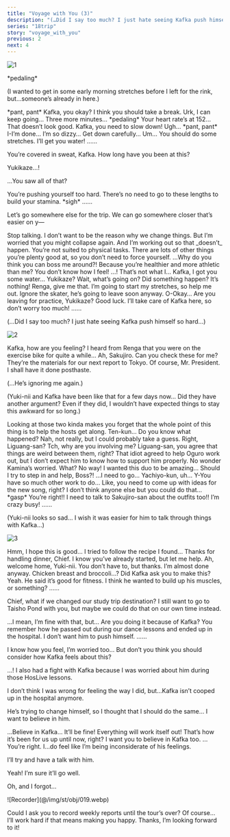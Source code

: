 ```yaml
---
title: "Voyage with You (3)"
description: "(…Did I say too much? I just hate seeing Kafka push himself so hard…)"
series: "18trip"
story: "voyage_with_you"
previous: 2
next: 4
---
```



<Divider loc="HAMA House - Gym" />

![1](1.jpg)

<Narration>
&ast;pedaling&ast;
</Narration>

<Bubble character="Yukikaze">
<p class="t">(I wanted to get in some early morning stretches before I left for the rink, but…someone’s already in here.)</p>
</Bubble>

<Bubble character="Kafka">
&ast;pant, pant&ast;
</Bubble>

<Bubble character="Renga">
Kafka, you okay? I think you should take a break.
</Bubble>

<Bubble character="Kafka">
Urk, I can keep going… Three more minutes…
</Bubble>

<Narration>
&ast;pedaling&ast;
</Narration>

<Bubble character="Renga">
Your heart rate’s at 152… That doesn’t look good. Kafka, you need to slow down!
</Bubble>

<Bubble character="Kafka">
Ugh… &ast;pant, pant&ast; I-I’m done… I’m so dizzy…
</Bubble>

<Bubble character="Renga">
Get down carefully… Um… You should do some stretches. I’ll get you water!
</Bubble>

<Bubble character="Yukikaze">
……

You’re covered in sweat, Kafka. How long have you been at this?
</Bubble>

<Bubble character="Kafka">
Yukikaze…!

…You saw all of that?
</Bubble>

<Bubble character="Yukikaze">
You’re pushing yourself too hard. There’s no need to go to these lengths to build your stamina.
</Bubble>

<Bubble character="Kafka">
&ast;sigh&ast;
</Bubble>

<Bubble character="Yukikaze">
……

Let’s go somewhere else for the trip. We can go somewhere closer that’s easier on y&NoBreak;—
</Bubble>

<Bubble character="Kafka">
Stop talking. I don’t want to be the reason why we change things.
</Bubble>

<Bubble character="Yukikaze">
But I’m worried that you might collapse again.
</Bubble>

<Bubble character="Kafka">
And I’m working out so that _doesn’t_ happen.
</Bubble>

<Bubble character="Yukikaze">
You’re not suited to physical tasks. There are lots of other things you’re plenty good at, so you don’t need to force yourself.
</Bubble>

<Bubble character="Kafka">
…Why do you think you can boss me around?! Because you’re healthier and more athletic than me? You don’t know how I feel!
</Bubble>

<Bubble character="Yukikaze">
…! That’s not what I…
</Bubble>

<Bubble character="Renga">
Kafka, I got you some water… Yukikaze? Wait, what’s going on? Did something happen?
</Bubble>

<Bubble character="Kafka">
It’s nothing! Renga, give me that. I’m going to start my stretches, so help me out. Ignore the skater, he’s going to leave soon anyway.
</Bubble>

<Bubble character="Renga">
O-Okay… Are you leaving for practice, Yukikaze? Good luck. I’ll take care of Kafka here, so don’t worry too much!
</Bubble>

<Bubble character="Yukikaze">
……

<p class="t">(…Did I say too much? I just hate seeing Kafka push himself so hard…)</p>
</Bubble>

<Divider loc="HAMA Tours - Meeting Space"/>

![2](2.jpg)

<Bubble character="Yukikaze">
Kafka, how are you feeling? I heard from Renga that you were on the exercise bike for quite a while…
</Bubble>

<Bubble character="Kafka">
Ah, Sakujiro. Can you check these for me? They’re the materials for our next report to Tokyo.
</Bubble>

<Bubble character="Sakujiro">
Of course, Mr. President. I shall have it done posthaste.
</Bubble>

<Bubble character="Yukikaze">
<p class="t">(…He’s ignoring me again.)</p>
</Bubble>

<Bubble mc>
<p class="t">(Yuki-nii and Kafka have been like that for a few days now… Did they have another argument? Even if they did, I wouldn’t have expected things to stay this awkward for so long.)</p>
</Bubble>

<Bubble character="Ten">
Looking at those two kinda makes you forget that the whole point of this thing is to help the hosts get along.
</Bubble>

<Bubble mc>
Ten-kun… Do you know what happened?
</Bubble>

<Bubble character="Ten">
Nah, not really, but I could probably take a guess. Right, Liguang-san?
</Bubble>

<Bubble character="Liguang">
Tch, why are you involving me?
</Bubble>

<Bubble mc>
Liguang-san, you agree that things are weird between them, right?
</Bubble>

<Bubble character="Liguang">
That idiot agreed to help Oguro work out, but I don’t expect him to know how to support him properly. No wonder Kamina’s worried.
</Bubble>

<Bubble character="Yachiyo">
What? No way! I wanted this duo to be amazing… Should I try to step in and help, Boss?!
</Bubble>

<Bubble character="Liguang">
…I need to go…
</Bubble>

<Bubble mc>
Yachiyo-kun, uh… Y-You have so much other work to do… Like, you need to come up with ideas for the new song, right? I don’t think anyone else but you could do that…
</Bubble>

<Bubble character="Yachiyo">
&ast;gasp&ast; You’re right!! I need to talk to Sakujiro-san about the outfits too!! I’m crazy busy!
</Bubble>

<Bubble character="Yukikaze">
……
</Bubble>

<Bubble mc>
<p class="t">(Yuki-nii looks so sad… I wish it was easier for him to talk through things with Kafka…)</p>
</Bubble>

<Divider loc="HAMA House - Kitchen" />

![3](3.jpg)

<Bubble mc>
Hmm, I hope this is good… I tried to follow the recipe I found…
</Bubble>

<Bubble character="Yukikaze">
Thanks for handling dinner, Chief. I know you’ve already started, but let me help.
</Bubble>

<Bubble mc>
Ah, welcome home, Yuki-nii. You don’t have to, but thanks. I’m almost done anyway.
</Bubble>

<Bubble character="Yukikaze">
Chicken breast and broccoli…? Did Kafka ask you to make this?
</Bubble>

<Bubble mc>
Yeah. He said it’s good for fitness. I think he wanted to build up his muscles, or something?
</Bubble>

<Bubble character="Yukikaze">
……

Chief, what if we changed our study trip destination? I still want to go to Taisho Pond with you, but maybe we could do that on our own time instead.
</Bubble>

<Bubble mc>
…I mean, I’m fine with that, but… Are you doing it because of Kafka?
</Bubble>

<Bubble character="Yukikaze">
You remember how he passed out during our dance lessons and ended up in the hospital. I don’t want him to push himself.
</Bubble>

<Bubble mc>
……

I know how you feel, I’m worried too… But don’t you think you should consider how Kafka feels about this?
</Bubble>

<Bubble character="Yukikaze">
…!
</Bubble>

<Bubble mc>
I also had a fight with Kafka because I was worried about him during those HosLive lessons.

I don’t think I was wrong for feeling the way I did, but…Kafka isn’t cooped up in the hospital anymore.

He’s trying to change himself, so I thought that I should do the same… I want to believe in him.
</Bubble>

<Bubble character="Yukikaze">
…Believe in Kafka…
</Bubble>

<Bubble mc>
It’ll be fine! Everything will work itself out! That’s how it’s been for us up until now, right? I want you to believe in Kafka too.
</Bubble>

<Bubble character="Yukikaze">
…You’re right. I…do feel like I’m being inconsiderate of his feelings.

I’ll try and have a talk with him.
</Bubble>

<Bubble mc>
Yeah! I’m sure it’ll go well.

Oh, and I forgot…
</Bubble>

<p class="obj">![Recorder](@/img/st/obj/019.webp)</p>

<Bubble mc>
Could I ask you to record weekly reports until the tour’s over?
</Bubble>

<Bubble character="Yukikaze">
Of course… I’ll work hard if that means making you happy.
</Bubble>

<Bubble mc>
Thanks, I’m looking forward to it!
</Bubble>
